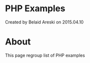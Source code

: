 
# PHP Examples 

 Created by  Belaid Areski on 2015.04.10

# About

This page regroup list of PHP examples


